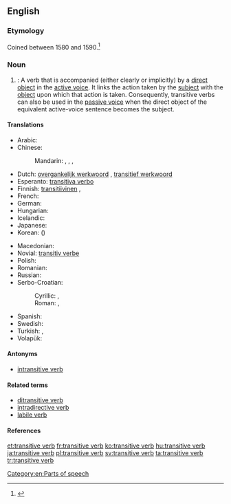 {{wikipedia}}
==English==

===Etymology===
Coined between 1580 and 1590.<ref>{{R:Dictionary.com 1.1}}</ref>

===Noun===
{{en-noun|head=[[transitive]] [[verb]]}}

# {{grammar}}: A verb that is accompanied (either clearly or implicitly) by a [[direct object]] in the [[active voice]]. It links the action taken by the [[subject]] with the [[object]] upon which that action is taken.  Consequently, transitive verbs can also be used in the [[passive voice]] when the direct object of the equivalent active-voice sentence becomes the subject.

====Translations====
{{trans-top|a verb that is accompanied by a direct object}}
* Arabic: {{qualifier|indefinite}} {{t-|ar|فعل متعد|m|alt=فعل متعدٍ|tr=fiʿl mutaʿaddin}}
* Chinese:
*: Mandarin: {{t|cmn|及物動詞|sc=Hani}},  {{t|cmn|及物动词|tr=jíwù dòngcí|sc=Hani}}, {{t-|cmn|他動詞|sc=Hani}},  {{t|cmn|他动词|tr=tādòngcí|sc=Hani}}
* Dutch: [[overgankelijk werkwoord]] {{n}}, [[transitief werkwoord]] {{n}}
* Esperanto: [[transitiva verbo]]
* Finnish: [[transitiivinen#Finnish|transitiivinen]] {{t-|fi|verbi}}, {{t|fi|transitiiviverbi}}
* French: {{t+|fr|verbe transitif|m}}
* German: {{t+|de|transitives Verb|n}}
* Hungarian: {{t+|hu|tárgyas ige}}
* Icelandic: {{t+|is|áhrifssögn|f}}
* Japanese: {{t-|ja|他動詞|tr=たどうし, tadōshi|sc=Jpan}}
* Korean: {{t+|ko|타동사|tr=tadongsa|sc=Kore}} ({{t+|ko|他動詞|sc=Kore}})
{{trans-mid}}
* Macedonian: {{t-|mk|преоден глагол|m|tr=préoden glágol}}
* Novial: [[transitiv verbe]]
* Polish: {{t+|pl|czasownik przechodni|m}}
* Romanian: {{t-|ro|verb tranzitiv|n}}
* Russian: {{t+|ru|переходный глагол|m|tr=perexódnyj glagól}}
* Serbo-Croatian:
*: Cyrillic: {{t-|sh|прелазни глагол|m}}, {{t-|sh|пријелазни глагол|m}}
*: Roman: {{t-|sh|prelazni glagol|m}}, {{t-|sh|prijelazni glagol|m}}
* Spanish: {{t-|es|verbo transitivo|m}}
* Swedish: {{t-|sv|transitivt verb|n}}
* Turkish: {{t-|tr|geçişli fiil}}, {{t-|tr|geçişli eylem}}
* Volapük: {{t-|vo|värb loveädik}}
{{trans-bottom}}

====Antonyms====
* [[intransitive verb]]

====Related terms====
* [[ditransitive verb]]
* [[intradirective verb]]
* [[labile verb]]

====References====
<references/>

[[Category:en:Parts of speech]]

[[et:transitive verb]]
[[fr:transitive verb]]
[[ko:transitive verb]]
[[hu:transitive verb]]
[[ja:transitive verb]]
[[pl:transitive verb]]
[[sv:transitive verb]]
[[ta:transitive verb]]
[[tr:transitive verb]]